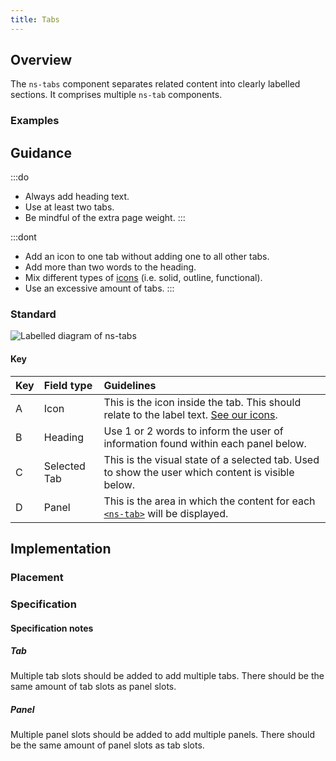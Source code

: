 ```yaml
---
title: Tabs
---
```




## Overview

<CompDetails name={componentName} />

The `ns-tabs` component separates related content into clearly labelled sections. It comprises multiple `ns-tab` components.

### Examples

<ExampleViewer type="standard" />

## Guidance

:::do
- Always add heading text.
- Use at least two tabs.
- Be mindful of the extra page weight.
:::

:::dont
- Add an icon to one tab without adding one to all other tabs.
- Add more than two words to the heading.
- Mix different types of [icons](/guidelines/assets#icons) (i.e. solid, outline, functional).
- Use an excessive amount of tabs.
:::

### Standard

![Labelled diagram of ns-tabs](@assets/components/ns-tabs/guidance.webp)

#### Key

| Key | Field type | Guidelines |
| :--- | :--- | :--- |
| <span class="marker">A</span> | Icon | This is the icon inside the tab. This should relate to the label text. [See our icons](/guidelines/assets/#icons). |
| <span class="marker">B</span> | Heading | Use 1 or 2 words to inform the user of information found within each panel below. |
| <span class="marker">C</span> | Selected Tab | This is the visual state of a selected tab. Used to show the user which content is visible below. |
| <span class="marker">D</span> | Panel | This is the area in which the content for each [`<ns-tab>`](/components/ns-tab) will be displayed. |

## Implementation

### Placement

<Placement name={componentName} />

### Specification

<Specification name={componentName} />

#### Specification notes

##### Tab

Multiple tab slots should be added to add multiple tabs. There should be the same amount of tab slots as panel slots.

##### Panel

Multiple panel slots should be added to add multiple panels. There should be the same amount of panel slots as tab slots.

